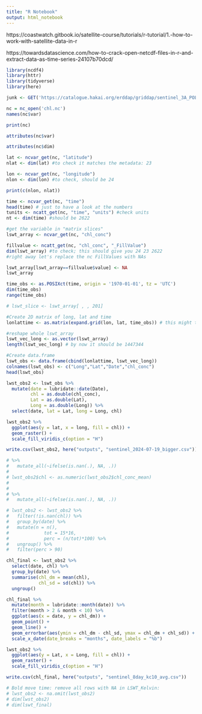 ```yaml
---
title: "R Notebook"
output: html_notebook
---
```


https://coastwatch.gitbook.io/satellite-course/tutorials/r-tutorial/1.-how-to-work-with-satellite-data-in-r

https://towardsdatascience.com/how-to-crack-open-netcdf-files-in-r-and-extract-data-as-time-series-24107b70dcd/

```r
library(ncdf4)
library(httr)
library(tidyverse)
library(here)
```

```r
junk <- GET('https://catalogue.hakai.org/erddap/griddap/sentinel_3A_POLYMER.nc?chl_conc%5B(2024-07-19T00:00:00Z):1:(2024-07-19T00:00:00Z)%5D%5B(51.327609481637374):1:(52.07418357526005)%5D%5B(-128.29298012857942):1:(-127.54648012747612)%5D', write_disk("chl.nc", overwrite = TRUE))

```

```r
nc = nc_open('chl.nc')
names(nc$var)
```
```r
print(nc)
```

```r
attributes(nc$var)
```

```r
attributes(nc$dim)
```

```r
lat <- ncvar_get(nc, "latitude")
nlat <- dim(lat) #to check it matches the metadata: 23
```


```r
lon <- ncvar_get(nc, "longitude")
nlon <- dim(lon) #to check, should be 24
```

```r
print(c(nlon, nlat))
```
```r
time <- ncvar_get(nc, "time")
head(time) # just to have a look at the numbers
tunits <- ncatt_get(nc, "time", "units") #check units
nt <- dim(time) #should be 2622
```

```r
#get the variable in "matrix slices"
lswt_array <- ncvar_get(nc, "chl_conc") 

fillvalue <- ncatt_get(nc, "chl_conc", "_FillValue")
dim(lswt_array) #to check; this should give you 24 23 2622
#right away let's replace the nc FillValues with NAs
```


```r
lswt_array[lswt_array==fillvalue$value] <- NA
lswt_array
```

```r
time_obs <- as.POSIXct(time, origin = '1970-01-01', tz = 'UTC')
dim(time_obs)
range(time_obs)
```
```r
# lswt_slice <- lswt_array[ , , 201] 

```

```r
#Create 2D matrix of long, lat and time
lonlattime <- as.matrix(expand.grid(lon, lat, time_obs)) # this might take several seconds
```

```r
#reshape whole lswt_array
lswt_vec_long <- as.vector(lswt_array)
length(lswt_vec_long) # by now it should be 1447344
```

```r
#Create data.frame
lswt_obs <- data.frame(cbind(lonlattime, lswt_vec_long))
colnames(lswt_obs) <- c("Long","Lat","Date","chl_conc")
head(lswt_obs)
```

```r
lwst_obs2 <- lswt_obs %>% 
  mutate(date = lubridate::date(Date),
         chl = as.double(chl_conc),
         Lat = as.double(Lat),
         Long = as.double(Long)) %>% 
  select(date, lat = Lat, long = Long, chl)
```

```r
lwst_obs2 %>% 
  ggplot(aes(y = lat, x = long, fill = chl)) +
  geom_raster() +
  scale_fill_viridis_c(option = "H") 
```



```r
write.csv(lwst_obs2, here("outputs", "sentinel_2024-07-19_bigger.csv"))
```



```r
# %>% 
#   mutate_all(~ifelse(is.nan(.), NA, .))
# 
# lwst_obs2$chl <- as.numeric(lwst_obs2$chl_conc_mean)
# 
# 
# %>% 
#   mutate_all(~ifelse(is.nan(.), NA, .))

# lwst_obs2 <- lwst_obs2 %>% 
#   filter(!is.nan(chl)) %>% 
#   group_by(date) %>% 
#   mutate(n = n(),
#             tot = 15*16,
#             perc = (n/tot)*100) %>% 
#   ungroup() %>% 
#   filter(perc > 90)
```

```r
chl_final <- lwst_obs2 %>% 
  select(date, chl) %>% 
  group_by(date) %>% 
  summarise(chl_dm = mean(chl),
            chl_sd = sd(chl)) %>% 
  ungroup()
```

```r
chl_final %>% 
  mutate(month = lubridate::month(date)) %>% 
  filter(month > 2 & month < 10) %>% 
  ggplot(aes(x = date, y = chl_dm)) +
  geom_point() +
  geom_line() +
  geom_errorbar(aes(ymin = chl_dm - chl_sd, ymax = chl_dm + chl_sd)) +
  scale_x_date(date_breaks = "months", date_labels = "%b") 
```
```r
lwst_obs2 %>% 
  ggplot(aes(y = Lat, x = Long, fill = chl)) +
  geom_raster() +
  scale_fill_viridis_c(option = "H") 
```

```r
write.csv(chl_final, here("outputs", "sentinel_8day_kc10_avg.csv"))
```




```r
# Bold move time: remove all rows with NA in LSWT_Kelvin:
# lwst_obs2 <- na.omit(lwst_obs2)
# dim(lwst_obs2)
# dim(lswt_final)
```










